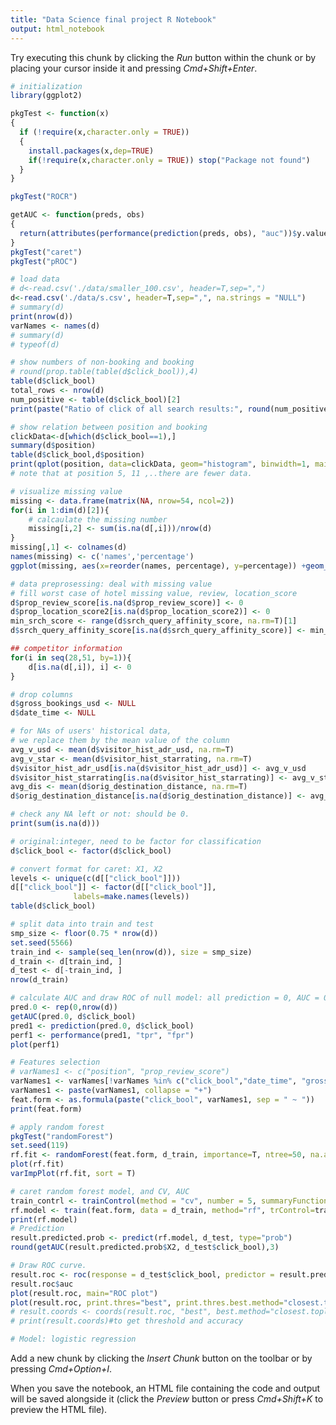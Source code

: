 ```yaml
---
title: "Data Science final project R Notebook"
output: html_notebook
---
```


Try executing this chunk by clicking the *Run* button within the chunk or by placing your cursor inside it and pressing *Cmd+Shift+Enter*. 

```r
# initialization
library(ggplot2)

pkgTest <- function(x)
{
  if (!require(x,character.only = TRUE))
  {
    install.packages(x,dep=TRUE)
    if(!require(x,character.only = TRUE)) stop("Package not found")
  }
}

pkgTest("ROCR")

getAUC <- function(preds, obs)
{
  return(attributes(performance(prediction(preds, obs), "auc"))$y.values[[1]])
}
pkgTest("caret")
pkgTest("pROC")
```

```r
# load data
# d<-read.csv('./data/smaller_100.csv', header=T,sep=",")
d<-read.csv('./data/s.csv', header=T,sep=",", na.strings = "NULL")
# summary(d)
print(nrow(d))
varNames <- names(d)
# summary(d)
# typeof(d)
```


```r
# show numbers of non-booking and booking
# round(prop.table(table(d$click_bool)),4)
table(d$click_bool)
total_rows <- nrow(d)
num_positive <- table(d$click_bool)[2]
print(paste("Ratio of click of all search results:", round(num_positive/total_rows*100,2),"%"))

# show relation between position and booking
clickData<-d[which(d$click_bool==1),]
summary(d$position)
table(d$click_bool,d$position)
print(qplot(position, data=clickData, geom="histogram", binwidth=1, main = "# of clicking vs Position "))
# note that at position 5, 11 ,..there are fewer data.
```

```r
# visualize missing value
missing <- data.frame(matrix(NA, nrow=54, ncol=2))
for(i in 1:dim(d)[2]){
	# calcaulate the missing number
	missing[i,2] <- sum(is.na(d[,i]))/nrow(d)
}
missing[,1] <- colnames(d)
names(missing) <- c('names','percentage')
ggplot(missing, aes(x=reorder(names, percentage), y=percentage)) +geom_bar(stat='identity') + theme(axis.text.x = element_text(angle = 90, hjust = 1)) + ylab("Missing Value Percentage")

```


```r
# data preprosessing: deal with missing value
# fill worst case of hotel missing value, review, location_score
d$prop_review_score[is.na(d$prop_review_score)] <- 0
d$prop_location_score2[is.na(d$prop_location_score2)] <- 0
min_srch_score <- range(d$srch_query_affinity_score, na.rm=T)[1]
d$srch_query_affinity_score[is.na(d$srch_query_affinity_score)] <- min_srch_score

## competitor information
for(i in seq(28,51, by=1)){
	d[is.na(d[,i]), i] <- 0
}

# drop columns
d$gross_bookings_usd <- NULL
d$date_time <- NULL

# for NAs of users' historical data,
# we replace them by the mean value of the column
avg_v_usd <- mean(d$visitor_hist_adr_usd, na.rm=T)
avg_v_star <- mean(d$visitor_hist_starrating, na.rm=T)
d$visitor_hist_adr_usd[is.na(d$visitor_hist_adr_usd)] <- avg_v_usd
d$visitor_hist_starrating[is.na(d$visitor_hist_starrating)] <- avg_v_star
avg_dis <- mean(d$orig_destination_distance, na.rm=T)
d$orig_destination_distance[is.na(d$orig_destination_distance)] <- avg_dis

# check any NA left or not: should be 0.
print(sum(is.na(d)))
```

```r
# original:integer, need to be factor for classification
d$click_bool <- factor(d$click_bool)

# convert format for caret: X1, X2
levels <- unique(c(d[["click_bool"]]))
d[["click_bool"]] <- factor(d[["click_bool"]],
              labels=make.names(levels))
table(d$click_bool)
```

```r
# split data into train and test
smp_size <- floor(0.75 * nrow(d))
set.seed(5566)
train_ind <- sample(seq_len(nrow(d)), size = smp_size)
d_train <- d[train_ind, ]
d_test <- d[-train_ind, ]
nrow(d_train)
```



```r
# calculate AUC and draw ROC of null model: all prediction = 0, AUC = 0.5
pred.0 <- rep(0,nrow(d))
getAUC(pred.0, d$click_bool)
pred1 <- prediction(pred.0, d$click_bool)
perf1 <- performance(pred1, "tpr", "fpr")
plot(perf1)
```

```r
# Features selection
# varNames1 <- c("position", "prop_review_score")
varNames1 <- varNames[!varNames %in% c("click_bool","date_time", "gross_bookings_usd", "booking_bool")]
varNames1 <- paste(varNames1, collapse = "+")
feat.form <- as.formula(paste("click_bool", varNames1, sep = " ~ "))
print(feat.form)
```


```r
# apply random forest
pkgTest("randomForest")
set.seed(119)
rf.fit <- randomForest(feat.form, d_train, importance=T, ntree=50, na.action = na.exclude)
plot(rf.fit)
varImpPlot(rf.fit, sort = T)
```

```r
# caret random forest model, and CV, AUC
train_contrl <- trainControl(method = "cv", number = 5, summaryFunction=twoClassSummary, classProbs=T)
rf.model <- train(feat.form, data = d_train, method="rf", trControl=train_contrl, metric="ROC")
print(rf.model)
# Prediction
result.predicted.prob <- predict(rf.model, d_test, type="prob") 
round(getAUC(result.predicted.prob$X2, d_test$click_bool),3)

# Draw ROC curve.
result.roc <- roc(response = d_test$click_bool, predictor = result.predicted.prob$X2)
result.roc$auc
plot(result.roc, main="ROC plot")
plot(result.roc, print.thres="best", print.thres.best.method="closest.topleft")
# result.coords <- coords(result.roc, "best", best.method="closest.topleft", ret=c("threshold", "accuracy"))
# print(result.coords)#to get threshold and accuracy
```

```r
# Model: logistic regression

```


Add a new chunk by clicking the *Insert Chunk* button on the toolbar or by pressing *Cmd+Option+I*.

When you save the notebook, an HTML file containing the code and output will be saved alongside it (click the *Preview* button or press *Cmd+Shift+K* to preview the HTML file).
